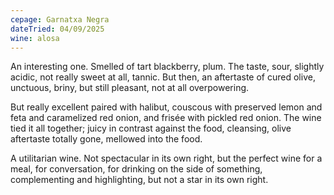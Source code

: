 ```yaml
---
cepage: Garnatxa Negra
dateTried: 04/09/2025
wine: alosa
---
```


An interesting one. Smelled of tart blackberry, plum. The taste, sour, slightly
acidic, not really sweet at all, tannic. But then, an aftertaste of cured olive,
unctuous, briny, but still pleasant, not at all overpowering.

But really excellent paired with halibut, couscous with preserved lemon and feta
and caramelized red onion, and frisée with pickled red onion. The wine tied it
all together; juicy in contrast against the food, cleansing, olive aftertaste
totally gone, mellowed into the food.

A utilitarian wine. Not spectacular in its own right, but the perfect wine for a
meal, for conversation, for drinking on the side of something, complementing and
highlighting, but not a star in its own right.
